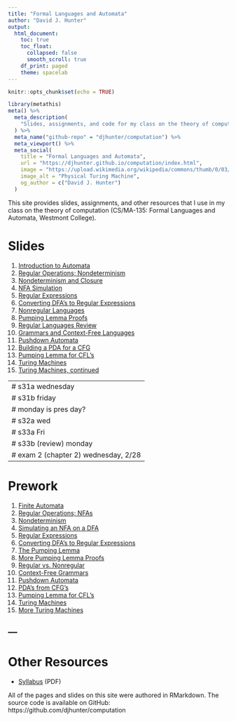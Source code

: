 ```yaml
---
title: "Formal Languages and Automata"
author: "David J. Hunter"
output:
  html_document:
    toc: true
    toc_float:
      collapsed: false
      smooth_scroll: true
    df_print: paged
    theme: spacelab
---
```


```r
knitr::opts_chunk$set(echo = TRUE)
```

```r
library(metathis)
meta() %>%
  meta_description(
    "Slides, assignments, and code for my class on the theory of computation: CS/MA-135: Formal Languages and Automata."
  ) %>%
  meta_name("github-repo" = "djhunter/computation") %>%
  meta_viewport() %>%
  meta_social(
    title = "Formal Languages and Automata",
    url = "https://djhunter.github.io/computation/index.html",
    image = "https://upload.wikimedia.org/wikipedia/commons/thumb/0/03/Turing_Machine_Model_Davey_2012.jpg/1280px-Turing_Machine_Model_Davey_2012.jpg",
    image_alt = "Physical Turing Machine",
    og_author = c("David J. Hunter")
  )
```

This site provides slides, assignments, and other resources that I use in my class on the theory of computation (CS/MA-135: Formal Languages and Automata, Westmont College).

# Slides 

1. [Introduction to Automata](slides/s1_1finite_automata.html) 
2. [Regular Operations; Nondeterminism](slides/s1_1Breg_ops.html)
3. [Nondeterminism and Closure](slides/s1_2Anodeterminism.html)
4. [NFA Simulation](slides/s1_2BNFAsimulator.html)
5. [Regular Expressions](slides/s1_3Areg_exp.html)
6. [Converting DFA's to Regular Expressions](slides/s1_3Bdfa_to_reg_exp.html)
7. [Nonregular Languages](slides/s1_4Apumping.html)
8. [Pumping Lemma Proofs](slides/s1_4Bplproofs.html)
9. [Regular Languages Review](slides/s1_4Cproblems.html)
10. [Grammars and Context-Free Languages](slides/s2_1Agrammars.html)
11. [Pushdown Automata](slides/s2_2Apushdown.html)
12. [Building a PDA for a CFG](slides/s2_2Bcfgtopda.html)
13. [Pumping Lemma for CFL's](slides/s2_3ApumpingCFL.html)
14. [Turing Machines](slides/s3_1Aturingmachines.html)
15. [Turing Machines, continued](slides/s3_1Bturingmachines.html)

---
# s31a wednesday
# s31b friday
# monday is pres day?
# s32a wed
# s33a Fri
# s33b (review) monday
# exam 2 (chapter 2) wednesday, 2/28
---

# Prework

1. [Finite Automata](prework/p11Aautomata.pdf)
2. [Regular Operations; NFAs](prework/p11Bregops.pdf)
3. [Nondeterminism](prework/p12Anondeterminism.pdf)
4. [Simulating an NFA on a DFA](prework/p12Bnfasimulation.pdf)
5. [Regular Expressions](prework/p13Areg_exp.pdf)
6. [Converting DFA's to Regular Expressions](prework/p13Bdfa_to_reg_exp.pdf)
7. [The Pumping Lemma](prework/p14Apumping.pdf)
8. [More Pumping Lemma Proofs](prework/p14Bmorepump.pdf)
9. [Regular vs. Nonregular](prework/p14Cregprobs.pdf)
10. [Context-Free Grammars](prework/p21Acfg.pdf)
11. [Pushdown Automata](prework/p22Apushdown.pdf)
12. [PDA's from CFG's](prework/p22Bcfgtopda.pdf)
13. [Pumping Lemma for CFL's](prework/p23ApumpingCFL.pdf)
14. [Turing Machines](prework/p31Aturingmachines.pdf)
15. [More Turing Machines](prework/p31Bturingmachines.pdf)

---
---

# Other Resources

- [Syllabus](syllabus/csma135hunterS24.pdf) (PDF)

All of the pages and slides on this site were authored in RMarkdown. The source code is available on GitHub: https://github.com/djhunter/computation

